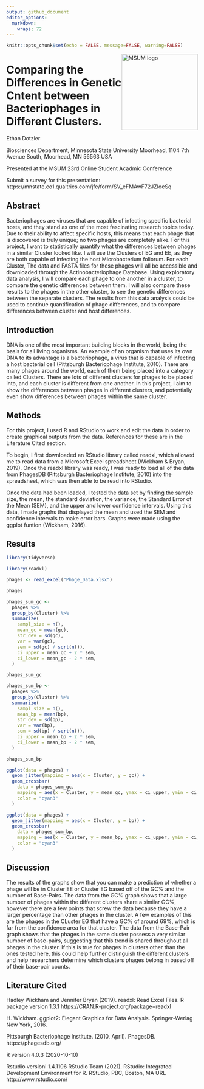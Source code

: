 ```yaml
---
output: github_document 
editor_options: 
  markdown: 
    wraps: 72
---
```

```r
knitr::opts_chunk$set(echo = FALSE, message=FALSE, warning=FALSE)

```
<img src="https://www2.mnstate.edu/uploadedImages/Content/Marketing/logos/MSUM_Signature_Vert_Color.jpg" alt="MSUM logo" width="200" style="float:right"> 

# Comparing the Differences in Genetic Cntent between Bacteriophages in Different Clusters. 
Ethan Dotzler 

Biosciences Department, Minnesota State University Moorhead, 1104 7th Avenue South, Moorhead, MN 56563 USA

Presented at the MSUM 23rd Online Student Acadmic Conference

Submit a survey for this presentation:  https://mnstate.co1.qualtrics.com/jfe/form/SV_eFMAwF72JZIoeSq


## Abstract 

Bacteriophages are viruses that are capable of infecting specific bacterial hosts, and they stand as one of the most fascinating research topics today. Due to their ability to affect specific hosts, this means that each phage that is discovered is truly unique; no two phages are completely alike. For this project, I want to statistically quantify what the differences between phages in a similar Cluster looked like. I will use the Clusters of EG and EE, as they are both capable of infecting the host Microbacterium foliorum. For each Cluster,  The data and FASTA files for these phages will all be accessible and downloaded through the Actinobacteriophage Database. Using exploratory data analysis, I will compare each phage to one another in a cluster, to compare the genetic differences between them. I will also compare these results to the phages in the other cluster, to see the genetic differences between the separate clusters. The results from this data analysis could be used to continue quantification of phage differences, and to compare differences between cluster and host differences.  

## Introduction 

DNA is one of the most important building blocks in the world, being the basis for all living organisms. An example of an organism that uses its own DNA to its advantage is a bacteriophage, a virus that is capable of infecting a host bacterial cell (Pittsburgh Bacteriophage Institute, 2010). There are many phages around the world, each of them being placed into a category called Clusters. There are lots of different clusters for phages to be placed into, and each cluster is different from one another. 
In this project, I aim to show the differences between phages in different clusters, and potentially even show differences between phages within the same cluster.  

## Methods 

For this project, I used R and RStudio to work and edit the data in order to create graphical outputs from the data. References for these are in the Literature Cited section. 

To begin, I first downloaded an RStudio library called readxl, which allowed me to read data from a Microsoft Excel spreadsheet (Wickham & Bryan, 2019). Once the readxl library was ready, I was ready to load all of the data from PhagesDB (Pittsburgh Bacteriophage Institute, 2010) into the spreadsheet, which was then able to be read into RStudio. 

Once the data had been loaded, I tested the data set by finding the sample size, the mean, the standard deviation, the variance, the Standard Error of the Mean (SEM), and the upper and lower confidence intervals. Using this data, I made graphs that displayed the mean and used the SEM and confidence intervals to make error bars. Graphs were made using the ggplot funtion (Wickham, 2016).

## Results 

```r

library(tidyverse)

library(readxl) 

phages <- read_excel("Phage_Data.xlsx")

phages

phages_sum_gc <-
  phages %>% 
  group_by(Cluster) %>% 
  summarize( 
    sampl_size = n(), 
    mean_gc = mean(gc),
    str_dev = sd(gc),
    var = var(gc),
    sem = sd(gc) / sqrt(n()), 
    ci_upper = mean_gc + 2 * sem, 
    ci_lower = mean_gc - 2 * sem, 
  ) 

phages_sum_gc 

phages_sum_bp <- 
  phages %>% 
  group_by(Cluster) %>% 
  summarize( 
    sampl_size = n(), 
    mean_bp = mean(bp), 
    str_dev = sd(bp), 
    var = var(bp), 
    sem = sd(bp) / sqrt(n()), 
    ci_upper = mean_bp + 2 * sem,
    ci_lower = mean_bp - 2 * sem, 
  ) 

phages_sum_bp 

ggplot(data = phages) + 
  geom_jitter(mapping = aes(x = Cluster, y = gc)) + 
  geom_crossbar( 
    data = phages_sum_gc, 
    mapping = aes(x = Cluster, y = mean_gc, ymax = ci_upper, ymin = ci_lower),
    color = "cyan3"
  )

ggplot(data = phages) + 
  geom_jitter(mapping = aes(x = Cluster, y = bp)) + 
  geom_crossbar(
    data = phages_sum_bp, 
    mapping = aes(x = Cluster, y = mean_bp, ymax = ci_upper, ymin = ci_lower), 
    color = "cyan3" 
  ) 
```


## Discussion 

The results of the graphs show that you can make a prediction of whether a phage will be in Cluster EE or Cluster EG based off of the GC% and the number of Base-Pairs. 
The data from the GC% graph shows that a large number of phages within the different clusters share a similar GC%, however there are a few points that screw the data because they have a larger percentage than other phages in the cluster. A few examples of this are the phages in the CLuster EG that have a GC% of around 69%, which is far from the confidence area for that cluster. 
The data from the Base-Pair graph shows that the phages in the same cluster possess a very similar number of base-pairs, suggesting that this trend is shared throughout all phages in the cluster. If this is true for phages in clusters other than the ones tested here, this could help further distinguish the different clusters and help researchers determine which clusters phages belong in based off of their base-pair counts. 

## Literature Cited 

Hadley Wickham and Jennifer Bryan (2019). readxl: Read Excel Files. R package version 1.3.1 https://CRAN.R-project.org/package=readxl 

H. Wickham. ggplot2: Elegant Graphics for Data Analysis. Springer-Werlag New York, 2016. 

Pittsburgh Bacteriophage Institute. (2010, April). PhagesDB. 
https://phagesdb.org/  

R version 4.0.3 (2020-10-10) 

Rstudio versioni 1.4.1106 RStudio Team (2021). RStudio: Integrated Development Environment for R. RStudio, PBC, Boston, MA URL http://www.rstudio.com/ 


